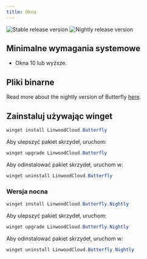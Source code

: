 ```yaml
---
title: Okna
---
```


![Stable release version](https://img.shields.io/badge/dynamic/yaml?color=c4840d&label=Stable&query=%24.version&url=https%3A%2F%2Fraw.githubusercontent.com%2FLinwoodDev%2Fbutterfly%2Fstable%2Fapp%2Fpubspec.yaml&style=for-the-badge)
![Nightly release version](https://img.shields.io/badge/dynamic/yaml?color=f7d28c&label=Nightly&query=%24.version&url=https%3A%2F%2Fraw.githubusercontent.com%2FLinwoodDev%2Fbutterfly%2Fnightly%2Fapp%2Fpubspec.yaml&style=for-the-badge)


## Minimalne wymagania systemowe

- Okna 10 lub wyższe.

## Pliki binarne

<Tabs>
<TabItem label="Stable">
  <CardGrid>
    <DownloadButton after="/downloads/post-windows" href="https://github.com/LinwoodDev/butterfly/releases/download/stable/linwood-butterfly-windows-setup-x86_64.exe" title="Setup"/>
    <DownloadButton after="/downloads/post-windows" href="https://github.com/LinwoodDev/butterfly/releases/download/stable/linwood-butterfly-windows-x86_64.zip" title="Portable"/>
  </CardGrid>
</TabItem>
<TabItem label="Nightly">
  <CardGrid>
    <DownloadButton after="/downloads/post-windows" href="https://github.com/LinwoodDev/butterfly/releases/download/nightly/linwood-butterfly-windows-setup-x86_64.exe" title="Setup"/>
    <DownloadButton after="/downloads/post-windows" href="https://github.com/LinwoodDev/butterfly/releases/download/nightly/linwood-butterfly-windows-x86_64.zip" title="Portable"/>
  </CardGrid>
</TabItem>
</Tabs>

Read more about the nightly version of Butterfly [here](/nightly).

## Zainstaluj używając winget

```powershell
winget install LinwoodCloud.Butterfly
```

Aby ulepszyć pakiet skrzydeł, uruchom:

```powershell
winget upgrade LinwoodCloud.Butterfly
```

Aby odinstalować pakiet skrzydeł, uruchom w:

```powershell
winget uninstall LinwoodCloud.Butterfly
```

### Wersja nocna

```powershell
winget install LinwoodCloud.Butterfly.Nightly
```

Aby ulepszyć pakiet skrzydeł, uruchom:

```powershell
winget upgrade LinwoodCloud.Butterfly.Nightly
```

Aby odinstalować pakiet skrzydeł, uruchom w:

```powershell
winget uninstall LinwoodCloud.Butterfly.Nightly
```
